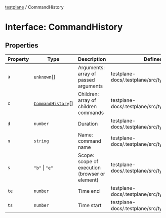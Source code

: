 [testplane](../README.mdx) / CommandHistory

# Interface: CommandHistory

## Properties

| Property | Type | Description | Defined in |
| ------ | ------ | ------ | ------ |
| `a` | `unknown`[] | Arguments: array of passed arguments | testplane-docs/.testplane/src/types/index.ts:111 |
| `c` | [`CommandHistory`](CommandHistory.mdx)[] | Children: array of children commands | testplane-docs/.testplane/src/types/index.ts:121 |
| `d` | `number` | Duration | testplane-docs/.testplane/src/types/index.ts:117 |
| `n` | `string` | Name: command name | testplane-docs/.testplane/src/types/index.ts:109 |
| `s` | `"b"` \| `"e"` | Scope: scope of execution (browser or element) | testplane-docs/.testplane/src/types/index.ts:119 |
| `te` | `number` | Time end | testplane-docs/.testplane/src/types/index.ts:115 |
| `ts` | `number` | Time start | testplane-docs/.testplane/src/types/index.ts:113 |
